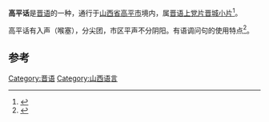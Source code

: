 '''高平话'''是[[晋语|晋语]]的一种，通行于[[山西省|山西省]][[高平市|高平市]]境内，属[[晋语|晋语]][[上党片|上党片]][[晋城小片|晋城小片]]<ref>{{Cite book|title=南开语言学刊 2006年第1期 总第7期|last=南开大学文学院，汉语言文化学院合编|first=|publisher=北京：商务印书馆 ,|year=2006.06|isbn=7-100-04989-X|location=|pages=33-34}}</ref>。

高平话有入声（喉塞），分尖团，市区平声不分阴阳。有语调问句的使用特点<ref>{{Cite book|title=汉语方言疑问句比较研究 以晋陕蒙三地为例|last=郭利霞著|first=|publisher=天津：南开大学出版社|year=2015.12|isbn=978-7-310-05022-2|location=|pages=69-70}}</ref>。

==参考==
{{reflist}}
{{晋语}}

[[Category:晋语|Category:晋语]]
[[Category:山西语言|Category:山西语言]]
